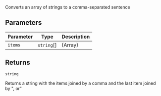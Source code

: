 Converts an array of strings to a comma-separated sentence

## Parameters

| Parameter | Type       | Description     |
| --------- | ---------- | --------------- |
| `items`   | `string`[] | {Array<string>} |

## Returns

`string`

Returns a string with the items joined by a comma and the last item joined by ", or"
